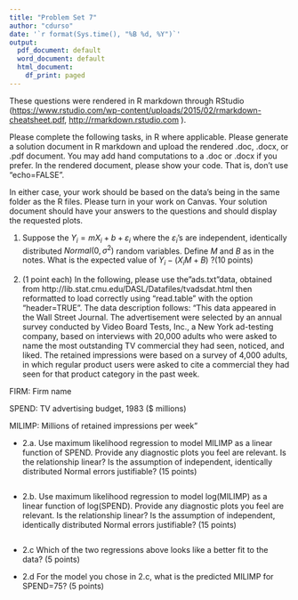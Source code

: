 ```yaml
---
title: "Problem Set 7"
author: "cdurso"
date: '`r format(Sys.time(), "%B %d, %Y")`'
output:
  pdf_document: default
  word_document: default
  html_document:
    df_print: paged
---
```


These questions were rendered in R markdown through RStudio (<https://www.rstudio.com/wp-content/uploads/2015/02/rmarkdown-cheatsheet.pdf>, <http://rmarkdown.rstudio.com> ).

Please complete the following tasks, in R where applicable. Please generate a solution document in R markdown and upload the rendered .doc, .docx, or .pdf document.  You may add hand computations to a .doc or .docx if you prefer. In the rendered document, please show your code. That is, don't use "echo=FALSE". 

In either case, your work should be based  on the data's being in the same folder as the R files. Please turn in your work on Canvas. Your solution document should have your answers to the questions and should display the requested plots.

1. Suppose the $Y_i=mX_i+b+\varepsilon_i$ where the $\varepsilon_i$'s are independent, identically distributed $Normal\left(0,\sigma^2\right)$ random variables. Define $M$ and $B$ as in the notes. What is the expected value of $Y_i-\left(X_iM+B\right)$ ?(10 points)


2.	(1 point each) In the following, please use the"ads.txt"data, obtained from http://lib.stat.cmu.edu/DASL/Datafiles/tvadsdat.html then reformatted to load correctly using "read.table" with the option "header=TRUE". The data description follows: "This data appeared in the Wall Street Journal. The advertisement were selected by an annual survey conducted by Video Board Tests, Inc., a New York ad-testing company, based on interviews with 20,000 adults who were asked to name the most outstanding TV commercial they had seen, noticed, and liked. The retained impressions were based on a survey of 4,000 adults, in which regular product users were asked to cite a commercial they had seen for that product category in the past week.

FIRM: Firm name 

SPEND: TV advertising budget, 1983 ($ millions)

MILIMP: Millions of retained impressions per week"


  - 2.a.	Use maximum likelihood regression to model MILIMP as a linear function of SPEND. Provide any diagnostic plots you feel are relevant. Is the relationship linear? Is the assumption of independent, identically distributed Normal errors justifiable? (15 points)
  
```r

```

  - 2.b.	Use maximum likelihood regression to model  log(MILIMP) as a linear function of log(SPEND). Provide any diagnostic plots you feel are relevant. Is the relationship linear? Is the assumption of independent, identically distributed Normal errors justifiable? (15 points) 

```r

```

 

  - 2.c Which of the two regressions above looks like a better fit to the data? (5 points)
  
  
  - 2.d For the model you chose in 2.c, what is the predicted MILIMP for SPEND=75? (5 points)
  
```r

```


